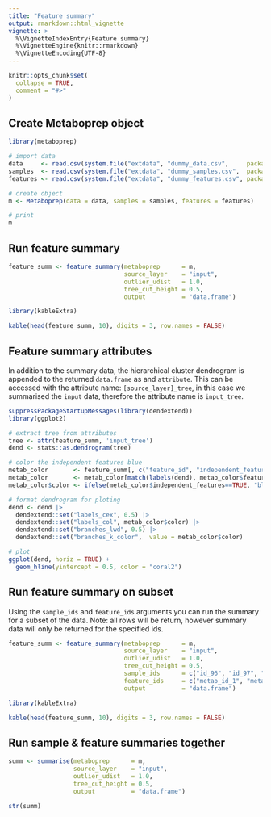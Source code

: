 ```yaml
---
title: "Feature summary"
output: rmarkdown::html_vignette
vignette: >
  %\VignetteIndexEntry{Feature summary}
  %\VignetteEngine{knitr::rmarkdown}
  %\VignetteEncoding{UTF-8}
---
```


```r
knitr::opts_chunk$set(
  collapse = TRUE,
  comment = "#>"
)
```


## Create Metaboprep object
```r
library(metaboprep)

# import data
data     <- read.csv(system.file("extdata", "dummy_data.csv",     package = "metaboprep"), header=T, row.names = 1) |> as.matrix()
samples  <- read.csv(system.file("extdata", "dummy_samples.csv",  package = "metaboprep"), header=T, row.names = 1)
features <- read.csv(system.file("extdata", "dummy_features.csv", package = "metaboprep"), header=T, row.names = 1)

# create object
m <- Metaboprep(data = data, samples = samples, features = features)

# print
m
```

## Run feature summary
```r
feature_summ <- feature_summary(metaboprep      = m, 
                                source_layer    = "input", 
                                outlier_udist   = 1.0,
                                tree_cut_height = 0.5,
                                output          = "data.frame")
```

```r
library(kableExtra)

kable(head(feature_summ, 10), digits = 3, row.names = FALSE)
```

## Feature summary attributes
In addition to the summary data, the hierarchical cluster dendrogram is appended to the returned `data.frame` as and `attribute`. This can be accessed with the attribute name: `[source_layer]_tree`, in this case we summarised the `input` data, therefore the attribute name is `input_tree`.   

```r
suppressPackageStartupMessages(library(dendextend))
library(ggplot2)

# extract tree from attributes
tree <- attr(feature_summ, 'input_tree')
dend <- stats::as.dendrogram(tree)

# color the independent features blue
metab_color       <- feature_summ[, c("feature_id", "independent_features")]
metab_color       <- metab_color[match(labels(dend), metab_color$feature_id), ]
metab_color$color <- ifelse(metab_color$independent_features==TRUE, "blue", "black")

# format dendrogram for ploting
dend <- dend |>
  dendextend::set("labels_cex", 0.5) |>
  dendextend::set("labels_col", metab_color$color) |>
  dendextend::set("branches_lwd", 0.5) |>
  dendextend::set("branches_k_color",  value = metab_color$color)

# plot
ggplot(dend, horiz = TRUE) + 
  geom_hline(yintercept = 0.5, color = "coral2") 
```


## Run feature summary on subset
Using the `sample_ids` and `feature_ids` arguments you can run the summary for a subset of the data. Note: all rows will be return, however summary data will only be returned for the specified ids.  
```r
feature_summ <- feature_summary(metaboprep      = m, 
                                source_layer    = "input", 
                                outlier_udist   = 1.0,
                                tree_cut_height = 0.5,
                                sample_ids      = c("id_96", "id_97", "id_98", "id_99", "id_100"),
                                feature_ids     = c("metab_id_1", "metab_id_2", "metab_id_3"),
                                output          = "data.frame")
```

```r
library(kableExtra)

kable(head(feature_summ, 10), digits = 3, row.names = FALSE)
```



## Run sample & feature summaries together
```r
summ <- summarise(metaboprep      = m, 
                  source_layer    = "input", 
                  outlier_udist   = 1.0,
                  tree_cut_height = 0.5,
                  output          = "data.frame")

str(summ)
```